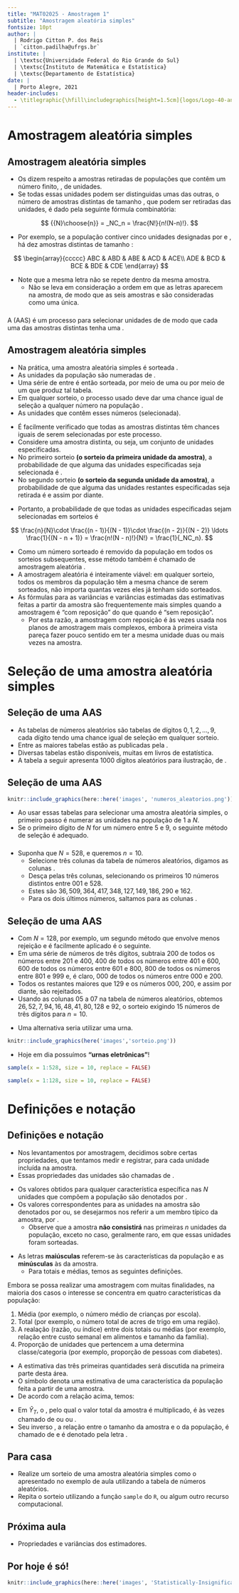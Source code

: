 ```yaml
---
title: "MAT02025 - Amostragem 1"
subtitle: "Amostragem aleatória simples"
fontsize: 10pt
author: |
  | Rodrigo Citton P. dos Reis
  | `citton.padilha@ufrgs.br`
institute: |
  | \textsc{Universidade Federal do Rio Grande do Sul}
  | \textsc{Instituto de Matemática e Estatística}
  | \textsc{Departamento de Estatística}
date: |
  | Porto Alegre, 2021
header-includes:
  - \titlegraphic{\hfill\includegraphics[height=1.5cm]{logos/Logo-40-anos-estatistica.png}}
---
```


# Amostragem aleatória simples

## Amostragem aleatória simples {.allowframebreaks}

- Os \structure{levantamentos por amostragem} dizem respeito a amostras retiradas de populações que contêm um número finito, \structure{$N$}, de unidades.
- Se todas essas unidades podem ser distinguidas umas das outras, o número de amostras distintas de tamanho \structure{$n$}, que podem ser retiradas das \structure{$N$} unidades, é dado pela seguinte fórmula combinatória:

$$
{{N}\choose{n}} = _NC_n = \frac{N!}{n!(N-n)!}.
$$

\framebreak

- Por exemplo, se a população contiver cinco unidades designadas por \structure{$A, B, C, D$} e \structure{$E$}, há dez amostras distintas de tamanho \structure{$3$}:

$$
\begin{array}{ccccc}
ABC & ABD & ABE & ACD & ACE\\
ADE & BCD & BCE & BDE & CDE
\end{array}
$$

- Note que a mesma letra não se repete dentro da mesma amostra.
    + Não se leva em consideração a ordem em que as letras aparecem na amostra, de modo que as seis amostras \structure{$ABC, ACB, BAC, BCA, CAB$} e \structure{$CBA$} são consideradas como uma única.

\framebreak

###

A \structure{amostragem aleatória simples}\footnote{Também conhecida como {\bf amostragem casual simples} ou {\bf amostragem acidental irrestrita}} (AAS) é um processo para selecionar \structure{$n$} unidades de \structure{$N$} de modo que cada uma das \structure{$_NC_n$} amostras distintas tenha uma \structure{chance igual de ser extraída}.

## Amostragem aleatória simples {.allowframebreaks}

- Na prática, uma amostra aleatória simples é sorteada \structure{unidade por unidade}.
- As unidades da população são numeradas de \structure{$1\ \mbox{a}\ N$}.
- Uma série de \structure{números aleatórios} entre \structure{$1\ \mbox{e}\ N$} é então sorteada, por meio de uma \structure{tabela de números aleatórios} ou por meio de um \structure{programa de computador} que produz tal tabela.
- Em qualquer sorteio, o processo usado deve dar uma chance igual de seleção a qualquer número na população \structure{ainda não sorteado}.
- As unidades que contêm esses \structure{$n$} números \structure{constituem a amostra} (selecionada).

\framebreak

- É facilmente verificado que todas as \structure{$_NC_n$} amostras distintas têm chances iguais de serem selecionadas por este processo.
- Considere uma amostra distinta, ou seja, um conjunto de \structure{$n$} unidades especificadas.
- No primeiro sorteio __(o sorteio da primeira unidade da amostra)__, a probabilidade de que alguma das \structure{$n$} unidades especificadas seja selecionada é \structure{$n/N$}.
- No segundo sorteio __(o sorteio da segunda unidade da amostra)__, a probabilidade de que alguma das unidades restantes \structure{$(n -1)$} especificadas seja retirada é \structure{$(n -1)/( N- 1)$} e assim por diante.

\framebreak

- Portanto, a probabilidade de que todas as \structure{$n$} unidades especificadas sejam selecionadas em \structure{$n$} sorteios é

$$
\frac{n}{N}\cdot \frac{(n - 1)}{(N - 1)}\cdot \frac{(n - 2)}{(N - 2)} \ldots  \frac{1}{(N - n + 1)} = \frac{n!(N - n)!}{N!} = \frac{1}{_NC_n}.
$$

\framebreak

- Como um número sorteado é removido da população em todos os sorteios subsequentes, esse método também é chamado de amostragem aleatória \structure{sem reposição}.
- A amostragem aleatória \structure{com reposição} é inteiramente viável: em qualquer sorteio, todos os \structure{$N$} membros da população têm a mesma chance de serem sorteados, não importa quantas vezes eles já tenham sido sorteados.
- As fórmulas para as variâncias e variâncias estimadas das estimativas feitas a partir da amostra são frequentemente mais simples quando a amostragem é "com reposição" do que quando é "sem reposição".
    + Por esta razão, a amostragem com reposição é às vezes usada nos planos de amostragem mais complexos, embora à primeira vista pareça fazer pouco sentido em ter a mesma unidade duas ou mais vezes na amostra.

# Seleção de uma amostra aleatória simples

## Seleção de uma AAS {.allowframebreaks}

- As tabelas de números aleatórios são tabelas de dígitos $0, 1, 2, \ldots, 9$, cada dígito tendo uma chance igual de seleção em qualquer sorteio.
- Entre as maiores tabelas estão as publicadas pela \structure{Rand Corporation (1955)}\footnote{Rand Corporation (1955). {\bf A Million Random Digits}. Free Press, Glencoe, III.}.
- Diversas tabelas estão disponíveis, muitas em livros de estatística.
- A tabela a seguir apresenta 1000 dígitos aleatórios para ilustração, de \structure{Snedecor e Cochran (1967)}\footnote{Snedecor, G. W., and Cochran, W. G. (1967). {\bf Statistical Methods. Iowa State University Press, Ames,
Iowa}, sixth edition.}.

## Seleção de uma AAS {.allowframebreaks}

```r

knitr::include_graphics(here::here('images', 'numeros_aleatorios.png'))

```

\framebreak

- Ao usar essas tabelas para selecionar uma amostra aleatória simples, o primeiro passo é numerar as unidades na população de $1$ a $N$.
- Se o primeiro dígito de $N$ for um número entre $5$ e $9$, o seguinte método de seleção é adequado.

### 
- Suponha que $N = 528$, e queremos $n = 10$.
    + Selecione três colunas da tabela de números aleatórios, digamos as colunas \structure{25 a 27}.
    + Desça pelas três colunas, selecionando os primeiros $10$ números distintos entre $001$ e $528$.
    + Estes são $36, 509, 364, 417 , 348, 127, 149, 186, 290$ e $162$.
    + Para os dois últimos números, saltamos para as colunas \structure{30 a 32}.

## Seleção de uma AAS {.allowframebreaks}

- Com $N = 128$, por exemplo, um segundo método que envolve menos rejeição e é facilmente aplicado é o seguinte.
- Em uma série de números de três dígitos, subtraia 200 de todos os números entre 201 e 400, 400 de todos os números entre 401 e 600, 600 de todos os números entre 601 e 800, 800 de todos os números entre 801 e 999 e, é claro, 000 de todos os números entre 000 e 200.
- Todos os restantes maiores que 129 e os números 000, 200, e assim por diante, são rejeitados.
- Usando as colunas 05 a 07 na tabela de números aleatórios, obtemos $26, 52, 7, 94, 16, 48, 41, 80, 128$ e $92$, o sorteio exigindo 15 números de três dígitos para $n = 10$.

\framebreak

- Uma alternativa seria utilizar uma urna.

```r
knitr::include_graphics(here('images','sorteio.png'))
```

\framebreak

- Hoje em dia possuímos __"urnas eletrônicas"__!

```r

sample(x = 1:528, size = 10, replace = FALSE)

sample(x = 1:128, size = 10, replace = FALSE)

```

# Definições e notação

## Definições e notação {.allowframebreaks}

- Nos levantamentos por amostragem, decidimos sobre certas propriedades, que tentamos medir e registrar, para cada unidade incluída na amostra.
- Essas propriedades das unidades são chamadas de \structure{características}.

\framebreak

- Os valores obtidos para qualquer característica específica nas $N$ unidades que compõem a população são denotados por \structure{$Y_1, Y_2, \ldots, Y_N$}.
- Os valores correspondentes para as unidades na amostra são denotados por \structure{$Y_1, Y_2, \ldots, Y_n$} ou, se desejarmos nos referir a um membro típico da amostra, por \structure{$Y_i\ (i = 1, 2, \ldots, n)$}.
    + Observe que a amostra __não consistirá__ nas primeiras $n$ unidades da população, exceto no caso, geralmente raro, em que essas unidades foram sorteadas.

\framebreak

- As letras __maiúsculas__ referem-se às características da população e as __minúsculas__ às da amostra.
    + Para totais e médias, temos as seguintes definições.

\scriptsize

\begin{table}[]
\begin{tabular}{lcc}
\hline
Característica & População & Amostra \\
\hline
Total              & $Y_T = \sum_{i = 1}^N{Y_i} = Y_1 + Y_2 + \ldots + Y_N$ & $y_T = \sum_{i = 1}^n{Y_i} = Y_1 + Y_2 + \ldots + Y_n$ \\
 &  &  \\
Média        &  $\overline{Y} = \frac{\sum_{i = 1}^N{Y_i}}{N} = \frac{Y_1 + Y_2 + \ldots + Y_N}{N}$ & $\overline{y} = \frac{\sum_{i = 1}^n{Y_i}}{n} = \frac{Y_1 + Y_2 + \ldots + Y_n}{n}$\\
\hline
\end{tabular}
\end{table}

\framebreak

\normalsize

Embora se possa realizar uma amostragem com muitas finalidades, na maioria dos casos o interesse se concentra em quatro características da população:

1. Média \structure{$= \overline{Y}$} (por exemplo, o número médio de crianças por escola).
2. Total \structure{$= Y_T$} (por exemplo, o número total de acres de trigo em uma região).
3. A realação (razão, ou índice) entre dois totais ou médias \structure{$R = Y_T/X_T = \overline{Y}/\overline{X}$} (por exemplo, relação entre custo semanal em alimentos e tamanho da família).
4. Proporção de unidades que pertencem a uma determina classe/categoria (por exemplo, proporção de pessoas com diabetes).

\framebreak

- A estimativa das três primeiras quantidades será discutida na primeira parte desta área.
- O símbolo \structure{``$\ \hat{}\ $''} denota uma estimativa de uma característica da população feita a partir de uma amostra.
- De acordo com a relação acima, temos:

\begin{table}[]
\begin{tabular}{lll}
\hline
 &  & Representação da estimativa \\
\hline
Média da população $\overline{Y}$ & & $\displaystyle{\hat{\overline{Y}} = \overline{y} = \sum_{i=1}^n{Y_i}/n}$ \\
Total da população $Y_T$ & & $\displaystyle{\hat{Y}_T = N\overline{y} = N\sum_{i=1}^n{Y_i}/n}$ \\
Índice da população $R$ & & $\displaystyle{\hat{R} = \sum_{i=1}^n{Y_i}/\sum_{i=1}^n{X_i}}$ \\
\hline
\end{tabular}
\end{table}

\framebreak

- Em $\hat{Y}_T$, o \structure{fator $N/n$}, pelo qual o valor total da amostra é multiplicado, é às vezes chamado de \structure{fator de expansão} ou \structure{crescimento} ou \structure{de inflação}.
- Seu inverso \structure{$n/N$}, a relação entre o tamanho da amostra e o da população, é chamado de \structure{fração de amostragem} e é denotado pela letra \structure{$f$}.

## Para casa

- Realize um sorteio de uma amostra aleatória simples como o apresentado no exemplo de aula utilizando a tabela de números aleatórios.
- Repita o sorteio utilizando a função `sample` do `R`, ou algum outro recurso computacional.

## Próxima aula

- Propriedades e variâncias dos estimadores.

## Por hoje é só!

\begin{center}
{\bf Bons estudos!}
\end{center}

```r

knitr::include_graphics(here::here('images', 'Statistically-Insignificant-barras.jpg'))

```

